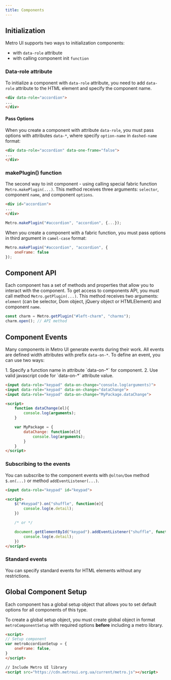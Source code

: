 ```yaml
---
title: Components
---
```



<Leader content="Metro UI has a large set of ready-to-use components!"/>

## Initialization

Metro UI supports two ways to initialization components: 

+ with `data-role` attribute
+ with calling component init `function`

### Data-role attribute

To initialize a component with `data-role` attribute, you need to add `data-role` attribute to the HTML element and specify the component name.

```html
<div data-role="accordion">
...
</div>
```

#### Pass Options

When you create a component with attribute `data-role`, you must pass options with attributes `data-*`, 
where specify `option-name` in `dashed-name` format:

```html
<div data-role="accordion" data-one-frame="false">
...
</div>
```

### makePlugin() function

The second way to init component - using calling special fabric function `Metro.makePlugin(...)`. 
This method receives three arguments: `selector`, component `name`, and component `options`.

```html title="HTML"
<div id="accordion">
...
</div>    
```
    
```js title="JavaScript"
Metro.makePlugin("#accordion", "accordion", {...});
```

When you create a component with a fabric function, you must pass options in third argument in `camel-case` format:

```js title="JavaScript"
Metro.makePlugin("#accordion", "accordion", {
    oneFrame: false
});
```


## Component API

Each component has a set of methods and properties that allow you to interact with the component.
To get access to components API, you must call method `Metro.getPlugin(...)`. This method receives two arguments: `element` (can be selector, Dom object, jQuery object or HTMLElement) and component `name`.

```js
const charm = Metro.getPlugin("#left-charm", "charms");
charm.open(); // API method
```

## Component Events

Many components in Metro UI generate events during their work. 
All events are defined width attributes with prefix `data-on-*`. 
To define an event, you can use two ways:

<Steps>
    1. Specify a function name in attribute `data-on-*` for component.
    2. Use valid javascript code for `data-on-*` attribute value.
</Steps>

```html
<input data-role="keypad" data-on-change="console.log(arguments)">
<input data-role="keypad" data-on-change="dataChange">
<input data-role="keypad" data-on-change="MyPackage.dataChange">

<script>
    function dataChange(el){
        console.log(arguments);
    }

    var MyPackage = {
        dataChange: function(el){
            console.log(arguments);
        }
    }
</script>
```

### Subscribing to the events

You can subscribe to the component events with `@olton/Dom` method `$.on(...)` or  method `addEventListener(...)`.

```html
<input data-role="keypad" id="keypad">

<script>
    $("#keypad").on("shuffle", function(e){
        console.log(e.detail);
    })

    /* or */

    document.getElementById("keypad").addEventListener("shuffle", function(e){
        console.log(e.detail);
    })
</script>
```

### Standard events

You can specify standard events for HTML elements without any restrictions.

## Global Component Setup

Each component has a global setup object that allows you to set default options for all components of this type.

To create a global setup object, you must create global object in format `metroComponentSetup` with required options **before** including a metro library.

```html
<script>
// Setup component
var metroAccordionSetup = {
    oneFrame: false,
}
</script>

// Include Metro UI library
<script src="https://cdn.metroui.org.ua/current/metro.js"></script>
```

